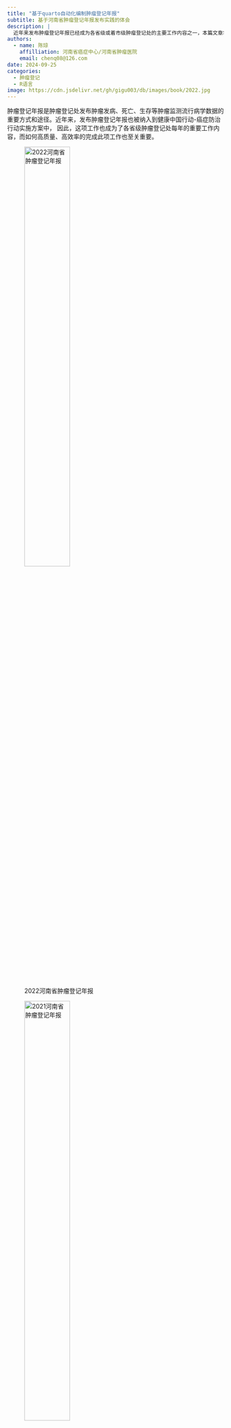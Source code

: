 ```yaml
---
title: "基于quarto自动化编制肿瘤登记年报"
subtitle: 基于河南省肿瘤登记年报发布实践的体会
description: |
  近年来发布肿瘤登记年报已经成为各省级或着市级肿瘤登记处的主要工作内容之一，本篇文章将向大家介绍基于R语言和quarto的方法实现*自动化*编写肿瘤登记年报的思路，希望通过这样的方式提高登记处工作效率。
authors:
  - name: 陈琼
    affilliation: 河南省癌症中心/河南省肿瘤医院
    email: chenq08@126.com
date: 2024-09-25
categories:
  - 肿瘤登记
  - R语言
image: https://cdn.jsdelivr.net/gh/gigu003/db/images/book/2022.jpg
---
```


肿瘤登记年报是肿瘤登记处发布肿瘤发病、死亡、生存等肿瘤监测流行病学数据的重要方式和途径。近年来，发布肿瘤登记年报也被纳入到健康中国行动-癌症防治行动实施方案中， 因此，这项工作也成为了各省级肿瘤登记处每年的重要工作内容，而如何高质量、高效率的完成此项工作也至关重要。

::: {.layout-ncol=2}

![2022河南省肿瘤登记年报](https://cdn.jsdelivr.net/gh/gigu003/db/images/book/2022.jpg){width=50% .lightbox group="yearbook" }

![2021河南省肿瘤登记年报](https://cdn.jsdelivr.net/gh/gigu003/db/images/book/2021.jpg){width=50% .lightbox group="yearbook" }

![2020河南省肿瘤登记年报](https://cdn.jsdelivr.net/gh/gigu003/db/images/book/2020.jpg){width=50% .lightbox group="yearbook" }

:::

## 肿瘤登记年报的特点
- *定期性和系统性*: 肿瘤登记年报通常按年度发布，具备明确的时间周期性。这种年鉴式的定期报告使得研究者、公共卫生从业者以及医疗管理人员能够持续追踪和监测肿瘤的发生趋势、变化和分布情况。
- *权威性和参考性*: 肿瘤登记年报一般由国家级或者省级卫生部门、肿瘤登记处等权威机构编制，具有较高的权威性，这也使年报成为卫生政策制定、科学研究、医疗服务优化的重要参考资料。对于年报发布者来说，保证数据真实有效至关重要。
- *以数据为主*: 肿瘤登记年报以发布数据为主，通过文字描述或图、表等形式展示肿瘤流行病学数据。

基于肿瘤登记年报的这些特点，如果我们能以下面的这种状态完成年报编写工作就好了，一个人能独自在一天内无误地完成年报的编写工作，并且以完好的格式展示出来(标题、目录、页码、图和表的引用等均能完好展示)，当原始数据或基本统计数据有变化时，我们能够快速地（1分钟之内）更新最终结果。这就要求这个过程能够高效快速、具有可重复性、能够自动化。

## 肿瘤登记年报发布流程

```mermaid
flowchart LR
  A[数据审核] --> B[统计分析]
  B --> C[年报撰写]
  C --> D[正式出版]
```

肿瘤登记年报的发布流程大致可以分为以上几个阶段，其中，统计分析和年报撰写这两个阶段是可以控制的，因此，提高这两个阶段的效率就能提高年报出版和发布的整体效率。

## 编写思路
我以前曾经发过一篇[介绍利用quarto进行论文写作的博文](https://chenq.site/qsight/2023-3-25-quarto-writing/)，其实我们也可以利用quarto进行书籍的编写，quarto系统内置了*book*的项目类型进行书籍的编写。

基本思路是利用可重复性报告的方法，利用qmd把文字描述和引用数据结合起来，从而形成综合的报告，通过knitr转换为md，再通过pandoc最终渲染为我们所需要的格式，比如docx、pdf或者html等。 

